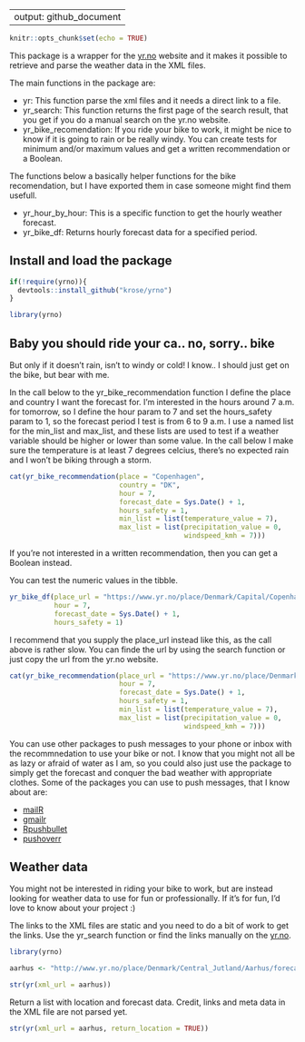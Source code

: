 
---
output: github_document
---


```r
knitr::opts_chunk$set(echo = TRUE)
```

This package is a wrapper for the [yr.no](https://www.yr.no) website and it makes it possible to retrieve and parse the weather data in the XML files.

The main functions in the package are:

- yr: This function parse the xml files and it needs a direct link to a file.
- yr_search: This function returns the first page of the search result, that you get if you do a manual search on the yr.no website.
- yr_bike_recomendation: If you ride your bike to work, it might be nice to know if it is going to rain or be really windy. You can create tests for minimum and/or maximum values and get a written recommendation or a Boolean.

The functions below a basically helper functions for the bike recomendation, but I have exported them in case someone might find them usefull.

- yr_hour_by_hour: This is a specific function to get the hourly weather forecast.
- yr_bike_df: Returns hourly forecast data for a specified period.

## Install and load the package

```r

if(!require(yrno)){
  devtools::install_github("krose/yrno")
}

library(yrno)

```

## Baby you should ride your ca.. no, sorry.. bike

But only if it doesn't rain, isn't to windy or cold! I know.. I should just get on the bike, but bear with me.

In the call below to the yr_bike_recommendation function I define the place and country I want the forecast for. I'm interested in the hours around 7 a.m. for tomorrow, so I define the hour param to 7 and set the hours_safety param to 1, so the forecast period I test is from 6 to 9 a.m. I use a named list for the min_list and max_list, and these lists are used to test if a weather variable should be higher or lower than some value. In the call below I make sure the temperature is at least 7 degrees celcius, there's no expected rain and I won't be biking through a storm.


```r

cat(yr_bike_recommendation(place = "Copenhagen", 
                           country = "DK", 
                           hour = 7, 
                           forecast_date = Sys.Date() + 1, 
                           hours_safety = 1, 
                           min_list = list(temperature_value = 7), 
                           max_list = list(precipitation_value = 0, 
                                           windspeed_kmh = 7)))

```

If you're not interested in a written recommendation, then you can get a Boolean instead.

You can test the numeric values in the tibble.

```r

yr_bike_df(place_url = "https://www.yr.no/place/Denmark/Capital/Copenhagen/",
           hour = 7, 
           forecast_date = Sys.Date() + 1,
           hours_safety = 1)
```

I recommend that you supply the place_url instead like this, as the call above is rather slow. You can finde the url by using the search function or just copy the url from the yr.no website.

```r

cat(yr_bike_recommendation(place_url = "https://www.yr.no/place/Denmark/Capital/Copenhagen/",
                           hour = 7, 
                           forecast_date = Sys.Date() + 1, 
                           hours_safety = 1, 
                           min_list = list(temperature_value = 7), 
                           max_list = list(precipitation_value = 0, 
                                           windspeed_kmh = 7)))

```

You can use other packages to push messages to your phone or inbox with the recommnedation to use your bike or not. I know that you might not all be as lazy or afraid of water as I am, so you could also just use the package to simply get the forecast and conquer the bad weather with appropriate clothes. Some of the packages you can use to push messages, that I know about are:

- [mailR](https://cran.r-project.org/web/packages/mailR/index.html)
- [gmailr](https://cran.r-project.org/web/packages/gmailr/index.html)
- [Rpushbullet](https://cran.r-project.org/web/packages/RPushbullet/index.html)
- [pushoverr](https://cran.r-project.org/web/packages/pushoverr/index.html)

## Weather data

You might not be interested in riding your bike to work, but are instead looking for weather data to use for fun or professionally. If it's for fun, I'd love to know about your project :)

The links to the XML files are static and you need to do a bit of work to get the links. Use the yr_search function or find the links manually on the [yr.no](https://www.yr.no).

```r

library(yrno)

aarhus <- "http://www.yr.no/place/Denmark/Central_Jutland/Aarhus/forecast.xml"

str(yr(xml_url = aarhus))

```

Return a list with location and forecast data. Credit, links and meta data in the XML file are not parsed yet.

```r

str(yr(xml_url = aarhus, return_location = TRUE))

```

